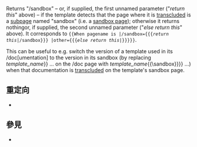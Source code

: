 {{NoteTA
|G1 = IT
|G2 = MediaWiki
}}
{{Documentation subpage}}
{{缺乏中文說明}}
<!--Categories where indicated at the bottom of this page, please; interwikis at Wikidata (see [[Wikipedia:维基数据|Wikipedia:Wikidata]])-->

: {{tc|When in sandbox (|''return this, otherwise'') ''return'' "/sandbox" (|''else return this'')}}

Returns "/sandbox" –&nbsp;or, if supplied, the first unnamed parameter ("''return this''" above)&nbsp;– if the template detects that the page where it is [[Wikipedia:嵌入包含|transcluded]] is a [[Wikipedia:子頁面|subpage]] named "sandbox" (i.e. a [[Wikipedia:关于沙盒|sandbox page]]); otherwise it returns nothing{{spndash}}or, if supplied, the second unnamed parameter ("''else return this''" above). It corresponds to <code style="border:none"><nowiki>{{When pagename is |/sandbox={{{</nowiki>''return this''<nowiki>|/sandbox}}} |other={{{</nowiki>''else return this''<nowiki>|}}}}}</nowiki></code>.

This can be useful to e.g. switch the version of a template used in its /doc[umentation] to the version in its sandbox (by replacing {{mono|{{((}}''template_name''}}&nbsp;... on the /doc page with {{mono|{{((}}''template_name''<nowiki>{{\sandbox}}</nowiki>}}&nbsp;...) when that documentation is [[Wikipedia:嵌入包含|transcluded]] on the template's sandbox page.

== 重定向 ==
* {{tlx|\sandbox}}

== 參見 ==
* {{tsl|en|Category:If-then-else templates||Category:If-then-else templates}}

<includeonly>{{sandbox other||
<!-- 本行下加入模板的分類，跨維基連結加入Wikidata（參見[[Wikipedia:Wikidata]]） -->
[[Category:沙盒模板]]
}}</includeonly>